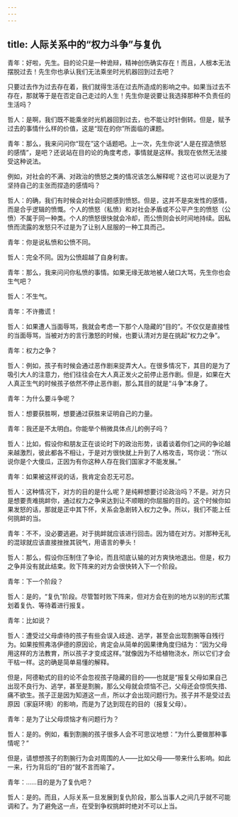 ```yaml
---
---
---
```

title: 人际关系中的“权力斗争”与复仇
---

青年：好啦，先生。目的论只是一种诡辩，精神创伤确实存在！而且，人根本无法摆脱过去！先生你也承认我们无法乘坐时光机器回到过去吧？

只要过去作为过去存在着，我们就得生活在过去所造成的影响之中。如果当过去不存在，那就等于是在否定自己走过的人生！先生你是说要让我选择那种不负责任的生活吗？

哲人：是啊，我们既不能乘坐时光机器回到过去，也不能让时针倒转。但是，赋予过去的事情什么样的价值，这是“现在的你”所面临的课题。

青年：那么，我来问问你“现在”这个话题吧。上一次，先生你说“人是在捏造愤怒的感情”，是吧？还说站在目的论的角度考虑，事情就是这样。我现在依然无法接受这种说法。

例如，对社会的不满、对政治的愤怒之类的情况该怎么解释呢？这也可以说是为了坚持自己的主张而捏造的感情吗？

哲人：的确，我们有时候会对社会问题感到愤怒。但是，这并不是突发性的感情，而是合乎逻辑的愤慨。个人的愤怒（私愤）和对社会矛盾或不公平产生的愤怒（公愤）不属于同一种类。个人的愤怒很快就会冷却，而公愤则会长时间地持续。因私愤而流露的发怒只不过是为了让别人屈服的一种工具而己。

青年：你是说私愤和公愤不同。

哲人：完全不同。因为公愤超越了自身利害。

青年：那么，我来问问你私愤的事情。如果无缘无故地被人破口大骂，先生你也会生气吧？

哲人：不生气。

青年：不许撒谎！

哲人：如果遭人当面辱骂，我就会考虑一下那个人隐藏的“目的”。不仅仅是直接性的当面辱骂，当被对方的言行激怒的时候，也要认清对方是在挑起“权力之争”。

青年：权力之争？

哲人：例如，孩子有时候会通过恶作剧来捉弄大人。在很多情况下，其目的是为了吸引大人的注意力，他们往往会在大人真正发火之前停止恶作剧。但是，如果在大人真正生气的时候孩子依然不停止恶作剧，那么其目的就是“斗争”本身了。

青年：为什么要斗争呢？

哲人：想要获胜啊，想要通过获胜来证明自己的力量。

青年：我还是不太明白。你能举个稍微具体点儿的例子吗？

哲人：比如，假设你和朋友正在谈论时下的政治形势，谈着谈着你们之间的争论越来越激烈，彼此都各不相让，于是对方很快就上升到了人格攻击，骂你说：“所以说你是个大傻瓜，正因为有你这种人存在我们国家才不能发展。”

青年：如果被这样说的话，我肯定会忍无可忍。

哲人：这种情况下，对方的目的是什么呢？是纯粹想要讨论政治吗？不是。对方只是想要责难挑衅你，通过权力之争来达到让不顺眼的你屈服的目的。这个时候你如果发怒的话，那就是正中其下怀，关系会急剧转入权力之争。所以，我们不能上任何挑衅的当。

青年：不不，没必要逃避。对于挑衅就应该进行回击。因为错在对方。对那种无礼的混球就应该直接挫挫其锐气，用语言的拳头！

哲人：那么，假设你压制住了争论，而且彻底认输的对方爽快地退出。但是，权力之争并没有就此结束。败下阵来的对方会很快转入下一个阶段。

青年：下一个阶段？

哲人：是的，“复仇”阶段。尽管暂时败下阵来，但对方会在别的地方以别的形式策划着复仇、等待着进行报复。

青年：比如说？

哲人：遭受过父母虐待的孩子有些会误入歧途、逃学，甚至会出现割腕等自残行为。如果按照弗洛伊德的原因论，肯定会从简单的因果律角度归结为：“因为父母用这样的方法教育，所以孩子才变成这样。”就像因为不给植物浇水，所以它们才会干枯一样。这的确是简单易懂的解释。

但是，阿德勒式的目的论不会忽视孩子隐藏的目的——也就是“报复父母如果自己出现不良行为、逃学，甚至是割腕，那么父母就会烦恼不己，父母还会惊慌失措、痛不欲生。孩子正是因为知道这一点，所以才会出现问题行为。孩子并不是受过去原因（家庭环境）的影响，而是为了达到现在的目的（报复父母）。

青年：是为了让父母烦恼才有问题行为？

哲人：是的。例如，看到割腕的孩子很多人会不可思议地想：”为什么要做那种事情呢？“

但是，请想想孩子的割腕行为会对周围的人——比如父母——带来什么影响。如此一来，行为背后的”目的“就不言而喻了。

青年：……目的是为了复仇吧？

哲人：是的。而且，人际关系一旦发展到复仇阶段，那么当事人之间几乎就不可能调和了。为了避免这一点，在受到争权挑衅时绝对不可以上当。